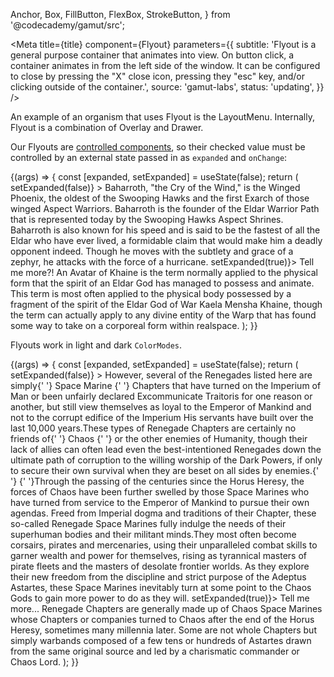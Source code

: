   Anchor,
  Box,
  FillButton,
  FlexBox,
  StrokeButton,
} from '@codecademy/gamut/src';


<Meta
  title={title}
  component={Flyout}
  parameters={{
    subtitle:
      'Flyout is a general purpose container that animates into view. On button click, a container animates in from the left side of the window. It can be configured to close by pressing the "X" close icon, pressing they "esc" key, and/or clicking outside of the container.',
    source: 'gamut-labs',
    status: 'updating',
  }}
/>

An example of an organism that uses Flyout is the <LinkTo id="organisms-layoutmenu--layout-menu">LayoutMenu</LinkTo>.
Internally, Flyout is a combination of <LinkTo id="molecules-modals-overlay--overlay">Overlay</LinkTo> and <LinkTo id="atoms-drawer--drawer">Drawer</LinkTo>.

Our Flyouts are [controlled components](https://reactjs.org/docs/forms.html#controlled-components), so their checked value must be controlled by an external state passed in as `expanded` and `onChange`:

<Canvas>
  <Story name="Flyout">
    {(args) => {
      const [expanded, setExpanded] = useState(false);
      return (
        <Box height="20rem">
          <Flyout
            {...args}
            expanded={expanded}
            title="About Baharroth"
            onClose={() => setExpanded(false)}
          >
            <Box bg="background" textColor="text" m={16}>
              Baharroth, &quot;the Cry of the Wind,&quot; is the Winged Phoenix,
              the oldest of the Swooping Hawks and the first Exarch of those
              winged Aspect Warriors. Baharroth is the founder of the Eldar
              Warrior Path that is represented today by the Swooping Hawks
              Aspect Shrines. Baharroth is also known for his speed and is said
              to be the fastest of all the Eldar who have ever lived, a
              formidable claim that would make him a deadly opponent indeed.
              Though he moves with the subtlety and grace of a zephyr, he
              attacks with the force of a hurricane.
            </Box>
          </Flyout>
          <StrokeButton onClick={() => setExpanded(true)}>
            Tell me more?!
          </StrokeButton>
          <FlexBox>
            An Avatar of Khaine is the term normally applied to the physical
            form that the spirit of an Eldar God has managed to possess and
            animate. This term is most often applied to the physical body
            possessed by a fragment of the spirit of the Eldar God of War Kaela
            Mensha Khaine, though the term can actually apply to any divine
            entity of the Warp that has found some way to take on a corporeal
            form within realspace.
          </FlexBox>
        </Box>
      );
    }}
  </Story>
</Canvas>

<Props story="Flyout" />

Flyouts work in light and dark `ColorModes`.

<Canvas>
  <Story name="Flyout in DarkMode">
    {(args) => {
      const [expanded, setExpanded] = useState(false);
      return (
        <Background bg="black">
          <Box height="20rem" p={12}>
            <Flyout
              {...args}
              expanded={expanded}
              title="Traitor Legions, Renegade Space Marine Chapters"
              onClose={() => setExpanded(false)}
            >
              <Box bg="background" textColor="text" m={16}>
                <Text variant="p-small">
                  However, several of the Renegades listed here are simply{' '}
                  <Anchor
                    href="https://warhammer40k.fandom.com/wiki/Space_Marines"
                    target="_blank"
                  >
                    Space Marine
                  </Anchor>{' '}
                  Chapters that have turned on the Imperium of Man or been
                  unfairly declared Excommunicate Traitoris for one reason or
                  another, but still view themselves as loyal to the Emperor of
                  Mankind and not to the corrupt edifice of the Imperium His
                  servants have built over the last 10,000 years.These types of
                  Renegade Chapters are certainly no friends of{' '}
                  <Anchor
                    href="https://warhammer40k.fandom.com/wiki/Chaos"
                    target="_blank"
                  >
                    Chaos
                  </Anchor>{' '}
                  or the other enemies of Humanity, though their lack of allies
                  can often lead even the best-intentioned Renegades down the
                  ultimate path of corruption to the willing worship of the Dark
                  Powers, if only to secure their own survival when they are
                  beset on all sides by enemies.{'  '}
                  {'  '}Through the passing of the centuries since the Horus Heresy,
                  the forces of Chaos have been further swelled by those Space Marines
                  who have turned from service to the Emperor of Mankind to pursue
                  their own agendas. Freed from Imperial dogma and traditions of
                  their Chapter, these so-called Renegade Space Marines fully indulge
                  the needs of their superhuman bodies and their militant minds.They
                  most often become corsairs, pirates and mercenaries, using their
                  unparalleled combat skills to garner wealth and power for themselves,
                  rising as tyrannical masters of pirate fleets and the masters of
                  desolate frontier worlds. As they explore their new freedom from
                  the discipline and strict purpose of the Adeptus Astartes, these
                  Space Marines inevitably turn at some point to the Chaos Gods to
                  gain more power to do as they will.
                </Text>
              </Box>
            </Flyout>
            <FillButton size="small" onClick={() => setExpanded(true)}>
              Tell me more...
            </FillButton>
            <FlexBox mt={16}>
              Renegade Chapters are generally made up of Chaos Space Marines
              whose Chapters or companies turned to Chaos after the end of the
              Horus Heresy, sometimes many millennia later. Some are not whole
              Chapters but simply warbands composed of a few tens or hundreds of
              Astartes drawn from the same original source and led by a
              charismatic commander or Chaos Lord.
            </FlexBox>
          </Box>
        </Background>
      );
    }}
  </Story>
</Canvas>
